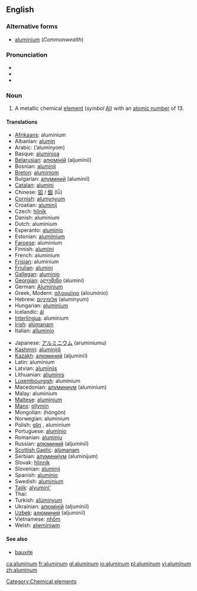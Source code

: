 {{wikipedia}}
==English==

===Alternative forms===
*[[aluminium]] (''Commonwealth'')

===Pronunciation===
*{{IPA|/ə.ˈlu.mɪ̆.ˌnə̆m/}}
*{{SAMPA|/@"lumIn@m/ ''or'' /@"lum@n@m/}}
*{{audio|en-us-aluminum.ogg|Audio (US)}}

===Noun===
{{en-noun|-}}

# A metallic chemical [[element]] (''symbol'' [[Al]]) with an [[atomic number]] of 13.

====Translations====
{{top}}
*[[Afrikaans]]: aluminium
*Albanian: [[alumin]]
*Arabic: {{ARchar|[[الومنيوم|ألُومِنْيُوم]]}} (’alumínyom) {{m}}
*Basque: [[aluminioa]]
*[[Belarusian]]: [[алюміній]] (aljumíniĭ) {{m}}
*Bosnian: [[aluminij]]
*[[Breton]]: [[aluminiom]] {{m}}
*Bulgarian: [[алуминий]] (alumíniĭ) {{m}}
*[[Catalan]]: [[alumini]]
*Chinese: [[铝]] / [[鋁]] (lǚ)
*[[Cornish]]: [[alumynyum]]
*Croatian: [[aluminij]]
*Czech: [[hliník]]
*Danish: aluminium
*Dutch: aluminium {{n}}
*Esperanto: [[aluminio]]
*Estonian: [[alumiinium]]
*[[Faroese]]: aluminium
*Finnish: [[alumiini]]
*French: aluminium {{m}}
*[[Frisian]]: aluminium
*[[Friulian]]: [[alumini]]
*[[Gallegan]]: [[aluminio]]
*[[Georgian]]: [[ალუმინი]] (alumini)
*German: [[Aluminium]] {{n}}
*Greek, Modern: [[αλουμίνιο]] (aloumínio) {{n}}
*Hebrew: [[אלומיניום]] (aluminyum)
*Hungarian: [[alumínium]]
*Icelandic: [[ál]]
*[[Interlingua]]: aluminium
*[[Irish]]: [[alúmanam]]
*Italian: [[alluminio]] {{m}}
{{mid}}
*Japanese: [[アルミニウム]] (aruminiumu)
*[[Kashmiri]]: [[aluminijô]]
*[[Kazakh]]: [[алюминий]] (aljuminiĭ)
*Latin: aluminium {{n}}
*Latvian: [[alumīnijs]]
*Lithuanian: [[aliuminis]]
*[[Luxembourgish]]: aluminium
*Macedonian: [[алуминиум]] (aluminium)
*Malay: aluminium
*[[Maltese]]: [[aluminjum]]
*[[Manx]]: [[ollymin]]
*Mongolian: {{RUchar|[[хөнгөн]]}} (höngön)
*Norwegian: aluminium
*Polish: [[glin]] {{m}}, aluminium {{m}}
*Portuguese: [[alumínio]] {{m}}
*Romanian: [[aluminiu]] {{n}}
*Russian: [[алюминий]] (aljumíniĭ) {{m}}
*[[Scottish Gaelic]]: [[alùmanam]]
*Serbian: [[алуминијум]] (aluminijum) {{m}}
*Slovak: [[hlinník]]
*Slovenian: [[aluminij]]
*Spanish: [[alumínio]] {{m}}
*Swedish: [[aluminium#Swedish|aluminium]]
*[[Tajik]]: [[alyumini']]
*Thai: {{THchar|[[อะลูมินัม]]}}
*Turkish: [[alüminyum]]
*Ukrainian: [[алюміній]] (aljumíniĭ) {{m}}
*[[Uzbek]]: [[алюминий]] (aljuminiĭ)
*Vietnamese: [[nhốm]]
*Welsh: [[alwminiwm]]
{{bottom}}

====See also====
*[[bauxite]]

[[Category:Chemical elements]]

[[ca:aluminum]]
[[fr:aluminum]]
[[gl:aluminum]]
[[io:aluminum]]
[[pl:aluminum]]
[[vi:aluminum]]
[[zh:aluminum]]